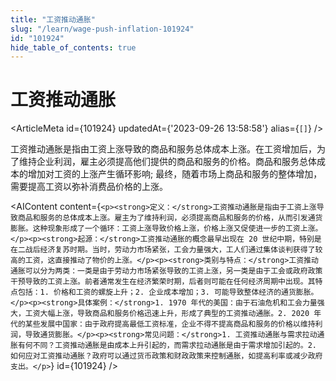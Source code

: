 ```yaml
---
title: "工资推动通胀"
slug: "/learn/wage-push-inflation-101924"
id: "101924"
hide_table_of_contents: true
---
```



# 工资推动通胀

<ArticleMeta id={101924} updatedAt={'2023-09-26 13:58:58'} alias={`[]`} />
<div className='border-solid border-b border-t-0 my-4 border-[var(--ifm-color-gray-300)]' />

工资推动通胀是指由工资上涨导致的商品和服务总体成本上涨。在工资增加后，为了维持企业利润，雇主必须提高他们提供的商品和服务的价格。商品和服务总体成本的增加对工资的上涨产生循环影响; 最终，随着市场上商品和服务的整体增加，需要提高工资以弥补消费品价格的上涨。

<AIContent content={`<p><strong>定义：</strong>工资推动通胀是指由于工资上涨导致商品和服务的总体成本上涨。雇主为了维持利润，必须提高商品和服务的价格，从而引发通货膨胀。这种现象形成了一个循环：工资上涨导致价格上涨，价格上涨又促使进一步的工资上涨。</p><p><strong>起源：</strong>工资推动通胀的概念最早出现在 20 世纪中期，特别是在二战后经济复苏时期。当时，劳动力市场紧张，工会力量强大，工人们通过集体谈判获得了较高的工资，这直接推动了物价的上涨。</p><p><strong>类别与特点：</strong>工资推动通胀可以分为两类：一类是由于劳动力市场紧张导致的工资上涨，另一类是由于工会或政府政策干预导致的工资上涨。前者通常发生在经济繁荣时期，后者则可能在任何经济周期中出现。其特点包括：1. 价格和工资的螺旋上升；2. 企业成本增加；3. 可能导致整体经济的通货膨胀。</p><p><strong>具体案例：</strong>1. 1970 年代的美国：由于石油危机和工会力量强大，工资大幅上涨，导致商品和服务价格迅速上升，形成了典型的工资推动通胀。2. 2020 年代的某些发展中国家：由于政府提高最低工资标准，企业不得不提高商品和服务的价格以维持利润，导致通货膨胀。</p><p><strong>常见问题：</strong>1. 工资推动通胀与需求拉动通胀有何不同？工资推动通胀是由成本上升引起的，而需求拉动通胀是由于需求增加引起的。2. 如何应对工资推动通胀？政府可以通过货币政策和财政政策来控制通胀，如提高利率或减少政府支出。</p>`} id={101924} />
